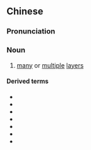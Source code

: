 {{also|千层}}
==Chinese==
{{zh-forms|s=千层}}

===Pronunciation===
{{zh-pron
|m=qiāncéng
|c=cin1 cang4
|cat=n
}}

===Noun===
{{zh-noun}}

# [[many]] or [[multiple]] [[layer]]s

====Derived terms====
* {{zh-l|千層餅}}
* {{zh-l|千層底|tr=qiāncéngdǐ}}
* {{zh-l|千層糕}}
* {{zh-l|千層麵}}
* {{zh-l|千層皮}}
* {{zh-l|千層酥餅}}
* {{zh-l|千層酥皮}}
